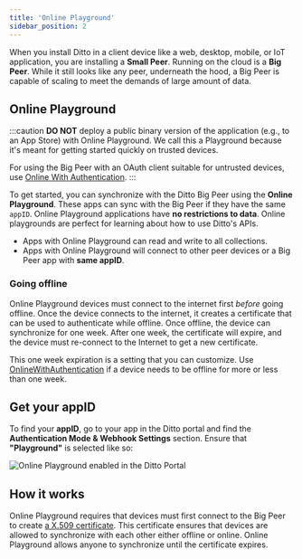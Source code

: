 ```yaml
---
title: 'Online Playground'
sidebar_position: 2
---
```




<div style={{display: 'flex'}}>
<Lottie path="/animations/intro/data.json" style={{maxWidth:'400px'}} />

  When you install Ditto in a client device like a web, desktop, mobile,
  or IoT application, you are installing a __Small Peer__. Running on the cloud is
  a __Big Peer__. While it still looks like any peer, underneath the hood, a Big
  Peer is capable of scaling to meet the demands of large amount of data. 
  
</div>

## Online Playground

:::caution
__DO NOT__ deploy a public binary version of the application (e.g., to an App Store) with Online Playground. We call
this a Playground because it's meant for getting started quickly on trusted devices. 

For using the Big Peer with an OAuth client suitable for untrusted devices, use 
[Online With Authentication](../security/authentication).
:::

To get started, you can synchronize with the Ditto Big Peer using
the **Online Playground**. These apps can sync with the Big Peer if
they have the same `appID`. Online Playground applications have __no
restrictions to data__. Online playgrounds are perfect for learning
about how to use Ditto's APIs.

* Apps with Online Playground can read and write to all collections.
* Apps with Online Playground will connect to other peer devices or a Big Peer app with __same appID__.

### Going offline

Online Playground devices must connect to the internet first
*before* going offline. Once the device connects to the internet, it creates a
certificate that can be used to authenticate while offline. Once offline, the
device can synchronize for one week. After one week, the certificate will expire, and the device
must re-connect to the Internet to get a new certificate. 

This one week expiration is a setting that you can customize. Use
[OnlineWithAuthentication](../security/authentication) if a device needs to
be offline for more or less than one week.

<SnippetGroup name="online-playground" />


## Get your appID

To find your **appID**, go to your app in the Ditto portal and find the __Authentication Mode & Webhook Settings__ section. Ensure that __"Playground"__ is selected like so:

![Online Playground enabled in the Ditto Portal](./portal-playground-setting.png)


## How it works

Online Playground requires that devices must first connect to the Big Peer
to create [a X.509 certificate](../how-it-works/certificate-security). This
certificate ensures that devices are allowed to synchronize with each other
either offline or online. Online Playground allows anyone to synchronize until
the certificate expires.

